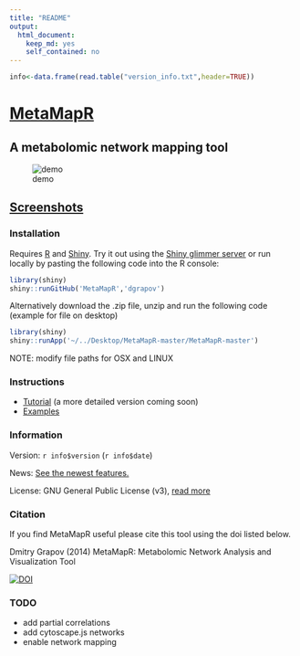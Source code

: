 ```yaml
---
title: "README"
output:
  html_document:
    keep_md: yes
    self_contained: no
---
```


```r
info<-data.frame(read.table("version_info.txt",header=TRUE))
```

[MetaMapR](http://dgrapov.github.io/MetaMapR/) 
========

## A metabolomic network mapping tool 
![demo](Manual/metamapr_long.gif)

## [Screenshots](https://github.com/dgrapov/MetaMapR/blob/master/screenshots.md)

### Installation
Requires [R](http://cran.us.r-project.org/) and [Shiny](https://github.com/rstudio/shiny-server). 
Try it out using the [Shiny glimmer server](http://spark.rstudio.com/dgrapov/MetaMapR/) 
or run locally by pasting the following code into the R console:
```r
library(shiny)
shiny::runGitHub('MetaMapR','dgrapov')
```
Alternatively download the .zip file, unzip and run the following code (example for file on desktop)
```r
library(shiny)
shiny::runApp('~/../Desktop/MetaMapR-master/MetaMapR-master')
```
NOTE: modify file paths for OSX and LINUX 

### Instructions
* [Tutorial](http://ufpr.dl.sourceforge.net/project/metamapr/Metmapr%20v1.2.1%20tutorial%20v1.doc.pdf) (a more detailed version coming soon)
* [Examples](http://dgrapov.github.io/MetaMapR/)

### Information
Version: `r info$version` (`r info$date`)

News: [See the newest features.](https://github.com/dgrapov/MetaMapR/blob/master/NEWS.md)

License: GNU General Public License (v3), [read more](https://github.com/dgrapov/MetaMapR/blob/master/LICENSE)

### Citation
If you find MetaMapR useful please cite this tool using the doi listed below.

Dmitry Grapov (2014) MetaMapR: Metabolomic Network Analysis and Visualization Tool

[![DOI](https://zenodo.org/badge/7400/dgrapov/MetaMapR.png)](http://dx.doi.org/10.5281/zenodo.12880)

### TODO
* add partial correlations
* add cytoscape.js networks
* enable network mapping

